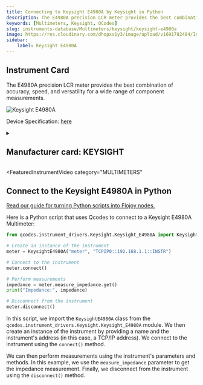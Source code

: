 ```yaml
---
title: Connecting to Keysight E4980A by Keysight in Python
description: The E4980A precision LCR meter provides the best combination of accuracy, speed, and versatility for a wide range of component measurements.
keywords: [Multimeters, Keysight, QCodes] 
slug: instruments-database/Multimeters/keysight/keysight-e4980a 
image: https://res.cloudinary.com/dhopxs1y3/image/upload/v1691782484/Instruments/Multimeters/Keysight-E4980A/Keysight-E4980A.png
sidebar:
    label: Keysight E4980A 
---
```



## Instrument Card

The E4980A precision LCR meter provides the best combination of accuracy, speed, and versatility for a wide range of component measurements.

![Keysight E4980A](https://res.cloudinary.com/dhopxs1y3/image/upload/v1691782484/Instruments/Multimeters/Keysight-E4980A/Keysight-E4980A.png)

Device Specification: [here](https://www.keysight.com/us/en/assets/7018-01355/data-sheets/5989-4435.pdf)

<details style={{ marginTop: "15px"}}>
<summary><h2 style={{display:'inline'}}>Manufacturer card: KEYSIGHT</h2></summary>

![KEYSIGHT](https://res.cloudinary.com/dhopxs1y3/image/upload/v1692125973/Instruments/Vendor%20Logos/Keysight.png)

Keysight Technologies, or Keysight, is an American company that manufactures electronics test and measurement equipment and software

- Headquarters: USA
- Yearly Revenue (millions, USD): 5420
- Vendor Website: [here](https://www.keysight.com/us/en/home.html)

</details>


<FeaturedInstrumentVideo
  category="MULTIMETERS"
></FeaturedInstrumentVideo>

## Connect to the Keysight E4980A in Python

[Read our guide for turning Python scripts into Flojoy nodes.](https://docs.flojoy.ai/contribution/blocks/custom-flojoy-block/)



<Tabs>
<TabItem value="Flojoy" label="Flojoy" className="flojoy-instrument-tabs">

<SectionsCard category="MULTIMETERS" manufacturer="Keysight"></SectionsCard>

</TabItem>
<TabItem value="QCodes" label="QCodes">

Here is a Python script that uses Qcodes to connect to a Keysight E4980A Multimeter:

```python
from qcodes.instrument_drivers.Keysight.Keysight_E4980A import KeysightE4980A

# Create an instance of the instrument
meter = KeysightE4980A("meter", "TCPIP0::192.168.1.1::INSTR")

# Connect to the instrument
meter.connect()

# Perform measurements
impedance = meter.measure_impedance.get()
print("Impedance:", impedance)

# Disconnect from the instrument
meter.disconnect()
```

In this script, we import the `KeysightE4980A` class from the `qcodes.instrument_drivers.Keysight.Keysight_E4980A` module. We then create an instance of the instrument by providing a name and the instrument's address (in this case, a TCP/IP address). We connect to the instrument using the `connect()` method.

We can then perform measurements using the instrument's parameters and methods. In this example, we use the `measure_impedance` parameter to get the impedance measurement. Finally, we disconnect from the instrument using the `disconnect()` method.

</TabItem>
</Tabs>